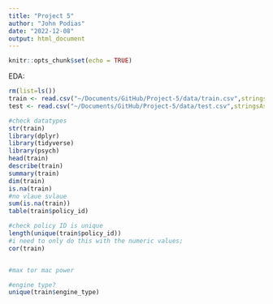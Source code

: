 ```yaml
---
title: "Project 5"
author: "John Podias"
date: "2022-12-08"
output: html_document
---
```


```r
knitr::opts_chunk$set(echo = TRUE)
```

EDA:

```r
rm(list=ls())
train <- read.csv("~/Documents/GitHub/Project-5/data/train.csv",stringsAsFactors=TRUE)
test <- read.csv("~/Documents/GitHub/Project-5/data/test.csv",stringsAsFactors=TRUE)

#check datatypes
str(train)
library(dplyr)
library(tidyverse)
library(psych)
head(train)
describe(train)
summary(train)
dim(train)
is.na(train)
#no vlaue svlaue
sum(is.na(train))
table(train$policy_id)

#check policy ID is unique
length(unique(train$policy_id))
#i need to only do this with the numeric values;
cor(train)


#max tor mac power

#engine type?
unique(train$engine_type)
```


```r

```

